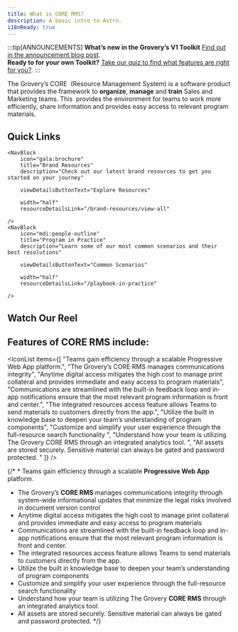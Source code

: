 ```yaml
---
title: What is CORE RMS?
description: A basic intro to Astro.
i18nReady: true
---
```




:::tip[ANNOUNCEMENTS]
**What’s new in the Grovery’s V1 Toolkit** [Find out in the announcement blog post](https://astro.build/blog/astro-2/).  
**Ready to for your own Toolkit?** [Take our quiz to find what features are right for you?](/en/guides/upgrade-to/v2/).
:::

The Grovery’s CORE <InlineGlossary text="RMS" />&nbsp;(Resource Management System) is a software product that provides the framework to **organize**, **manage** and **train** Sales and Marketing teams. This <InlineGlossary text="Web App platform" />&nbsp;provides the environment for teams to work more efficiently, share information and provides easy access to relevant program materials.

## Quick Links

<div class="nav-block-container">
  
	<NavBlock
		icon="gala:brochure"  
		title="Brand Resources" 
		description="Check out our latest brand resources to get you started on your journey" 
		
		viewDetailsButtonText="Explore Resources" 
		
		width="half" 
		resourceDetailsLink="/brand-resources/view-all" 

	/>
	<NavBlock
		icon="mdi:people-outline"  
		title="Program in Practice" 
		description="Learn some of our most common scenarios and their best resolutions" 
		
		viewDetailsButtonText="Common Scenarios" 
	
		width="half" 
		resourceDetailsLink="/playbook-in-practice" 

	/>
	

</div>


## Watch Our Reel

<YouTubeEmbed videoId="3TbJfqwSy_I" />

## Features of CORE RMS include: 

<IconList items={[
    "Teams gain efficiency through a scalable Progressive Web App platform.",
    "The Grovery’s CORE RMS manages communications integrity",
    "Anytime digital access mitigates the high cost to manage print collateral and provides immediate and easy access to program materials",
    "Communications are streamlined with the built-in feedback loop and in-app notifications ensure that the most relevant program information is front and center.",
    "The integrated resources access feature allows Teams to send materials to customers directly from the app.",
    "Utilize the built in knowledge base to deepen your team’s understanding of program components",
    "Customize and simplify your user experience through the full-resource search functionality ",
    "Understand how your team is utilizing The Grovery CORE RMS through an integrated analytics tool. ",
    "All assets are  stored securely. Sensitive material can always be gated and password protected. "
]} />

{/* * Teams gain efficiency through a scalable **Progressive Web App** platform.
* The  Grovery’s **CORE RMS** manages communications integrity through system-wide informational updates that minimize the legal risks involved in document version control
* Anytime digital access mitigates the high cost to manage print collateral and provides immediate and easy access to program materials
* Communications are streamlined with the built-in feedback loop and in-app notifications ensure that the most relevant program information is front and center.
* The integrated resources access feature allows Teams to send materials to customers directly from the app.
* Utilize the built in knowledge base to deepen your team’s understanding of program components
* Customize and simplify your user experience through the full-resource search functionality 
* Understand how your team is utilizing The Grovery **CORE RMS** through an integrated analytics tool. 
* All assets are  stored securely. Sensitive material can always be gated and password protected.  */}


